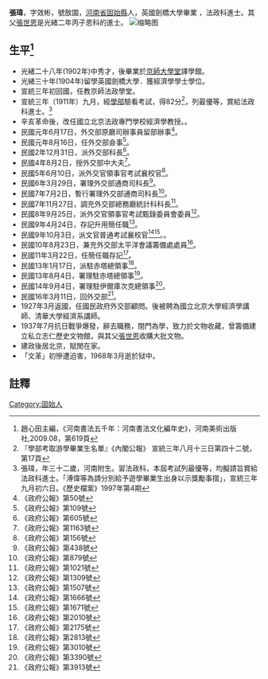 {{明清人物信息框
| 姓名 = 張瑋
| 原名 =
| 圖片名稱=  <!-- 檔案不存在 張瑋.jpg -->
| 圖片大小 = 220px
| 圖片說明 =  
| 最高職務 =  
| 國家 =  
| 爵位 =
| 籍貫 = [[河南省|河南省]][[固始縣|固始縣]]
| 族裔 =  
| 旗籍 =  
| 字號 = 字效彬
| 諡號 = 
| 出生日期 = 
| 出生地點 =
| 逝世日期 =  
| 逝世地點 = 
| 墓葬 = 
| 配偶 =  
| 親屬 = 父[[張世恩_(光緒進士)|張世恩]]
| 出身 = 
* 宣統三年進士出身
| 經歷 = 
| 著作 =  
*
*
*
}}
'''張瑋'''{{BD|1882年||1968年|3月||catIdx=Z張}}，字效彬，號敔園，[[河南省|河南省]][[固始縣|固始縣]]人，英國劍橋大學畢業 ，法政科進士。其父[[張世恩_(光緒進士)|張世恩]]是光緒二年丙子恩科的進士。
[[File:宣統三年留學生及第名單.PNG|缩略图]]
== 生平<ref>趙心田主編，《河南書法五千年：河南書法文化編年史》，河南美術出版社,2009.08，第619頁</ref> == 
* 光緒二十八年(1902年)中秀才，後畢業於[[京師大學堂|京師大學堂]]譯學館。
* 光緒三十年(1904年)留學英國劍橋大學．獲經濟學學士學位。
* 宣統三年初回國，任教京師法政學堂。
* 宣統三年（1911年）九月，經[[學部|學部]]驗看考試，得82分<ref>『學部考取游學畢業生名單』《內閣公報》 宣統三年八月十三日第四十二號，第17頁</ref>，列最優等，賞給法政科進士。<ref>張瑋，年三十二歲，河南附生。習法政科，本屆考試列最優等，均擬請旨賞給法政科進士。「溥偉等為請分別給予遊學畢業生出身以示獎勵事摺」，宣統三年九月初六日。《歷史檔案》1997年第4期</ref>
* 辛亥革命後，改任國立北京法政專門學校經濟學教授。。
* 民國元年6月17日，外交部原廳司辦事員留部辦事<ref>《政府公報》第50號</ref>。
* 民國元年8月16日，任外交部僉事<ref>《政府公報》第109號</ref>。
* 民國2年12月31日，派外交部科長<ref>《政府公報》第605號</ref>。
* 民國4年8月2日，授外交部中大夫<ref>《政府公報》第1163號</ref>。
* 民國5年6月10日，派外交官領事官考試襄校官<ref>《政府公報》第156號</ref>。
* 民國6年3月29日，署理外交部通商司科長<ref>《政府公報》第438號</ref>。
* 民國7年7月2日，暫行署理外交部通商司科長<ref>《政府公報》第879號</ref>。
* 民國7年11月27日，調充外交部總務廳統計科科長<ref>《政府公報》第1021號</ref>。
* 民國8年9月25日，派外交官領事官考試甄錄委員會委員<ref>《政府公報》第1309號</ref>。
* 民國9年4月24日，存記升用簡任職<ref>《政府公報》第1507號</ref>。
* 民國9年10月3日，派文官普通考試襄校官<ref>《政府公報》第1666號</ref><ref>《政府公報》第1671號</ref>。。
* 民國10年8月23日，兼充外交部太平洋會議籌備處處員<ref>《政府公報》第2010號</ref>。
* 民國11年3月22日，任簡任職存記<ref>《政府公報》第2175號</ref>。
* 民國13年1月17日，派駐赤塔總領事<ref>《政府公報》第2813號</ref>。
* 民國13年8月4日，署理駐赤塔總領事<ref>《政府公報》第3010號</ref>。
* 民國14年9月4日，署理駐伊爾庫次克總領事<ref>《政府公報》第3390號</ref>。
* 民國16年3月11日，回外交部<ref>《政府公報》第3913號</ref>。
* 1927年3月返國，任國民政府外交部顧問。後被聘為國立北京大學經濟學講師、清華大學經濟系講師。
* 1937年7月抗日戰爭爆發，辭去職務，閉門為學，致力於文物收藏，曾籌備建立私立志仁歷史文物館，與其父[[張世恩_(光緒進士)|張世恩]]收購大批文物。
* 建政後居北京，賦閒在家。
* 「文革」初慘遭迫害，1968年3月逝於狱中。
==註釋==
{{reflist}}

{{宣統三年游學畢業進士}}
{{DEFAULTSORT:Z張}}
[[Category:固始人|Category:固始人]]